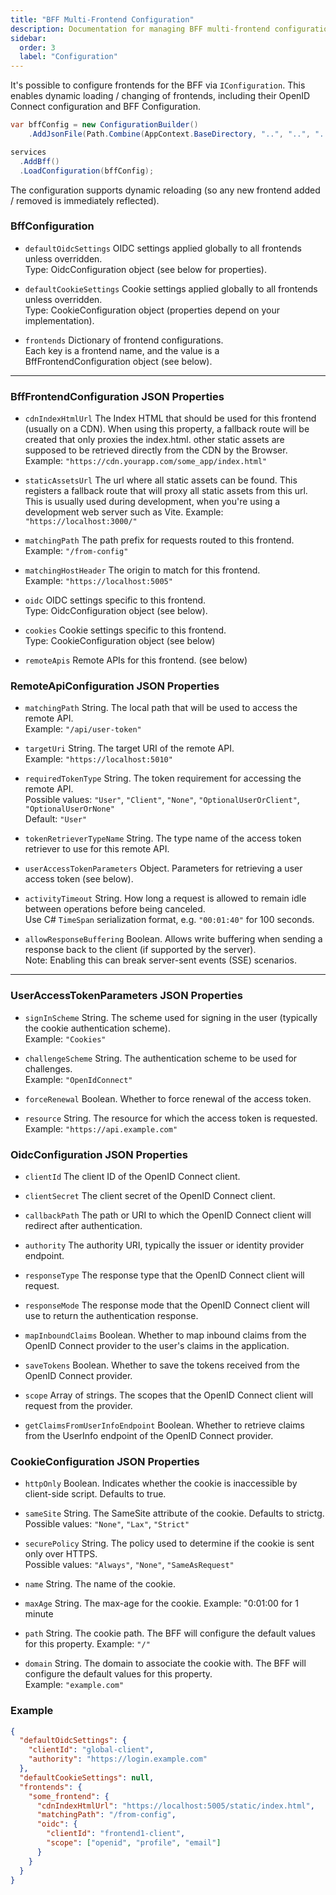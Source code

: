 ```yaml
---
title: "BFF Multi-Frontend Configuration"
description: Documentation for managing BFF multi-frontend configuration
sidebar:
  order: 3
  label: "Configuration"
---
```


It's possible to configure frontends for the BFF via `IConfiguration`. This enables dynamic loading / changing of frontends, 
including their OpenID Connect configuration and BFF Configuration. 

```csharp {5}
var bffConfig = new ConfigurationBuilder()
    .AddJsonFile(Path.Combine(AppContext.BaseDirectory, "..", "..", "..", "BffConfig.json"), optional: false, reloadOnChange: true)

services
  .AddBff()
  .LoadConfiguration(bffConfig);
```

The configuration supports dynamic reloading (so any new frontend added / removed is immediately reflected). 

### BffConfiguration

- `defaultOidcSettings`
  OIDC settings applied globally to all frontends unless overridden.  
  Type: OidcConfiguration object (see below for properties).

- `defaultCookieSettings`
  Cookie settings applied globally to all frontends unless overridden.  
  Type: CookieConfiguration object (properties depend on your implementation).

- `frontends`
  Dictionary of frontend configurations.  
  Each key is a frontend name, and the value is a BffFrontendConfiguration object (see below).

---

### BffFrontendConfiguration JSON Properties

- `cdnIndexHtmlUrl`
  The Index HTML that should be used for this frontend (usually on a CDN). When using 
  this property, a fallback route will be created that only proxies the index.html. other
  static assets are supposed to be retrieved directly from the CDN by the Browser. 
  Example: `"https://cdn.yourapp.com/some_app/index.html"`

- `staticAssetsUrl`
  The url where all static assets can be found. This registers a fallback route that will
  proxy all static assets from this url. This is usually used during development, when you're
  using a development web server such as Vite. 
  Example: `"https://localhost:3000/"`


- `matchingPath`
  The path prefix for requests routed to this frontend.  
  Example: `"/from-config"`

- `matchingHostHeader`
  The origin to match for this frontend.  
  Example: `"https://localhost:5005"`

- `oidc`
  OIDC settings specific to this frontend.  
  Type: OidcConfiguration object (see below).

- `cookies`
  Cookie settings specific to this frontend.  
  Type: CookieConfiguration object (see below)

- `remoteApis`
  Remote APIs for this frontend. (see below)

### RemoteApiConfiguration JSON Properties

- `matchingPath`
  String. The local path that will be used to access the remote API.  
  Example: `"/api/user-token"`

- `targetUri`
  String. The target URI of the remote API.  
  Example: `"https://localhost:5010"`

- `requiredTokenType`
  String. The token requirement for accessing the remote API.  
  Possible values: `"User"`, `"Client"`, `"None"`, `"OptionalUserOrClient"`, `"OptionalUserOrNone"`  
  Default: `"User"`

- `tokenRetrieverTypeName`
  String. The type name of the access token retriever to use for this remote API.

- `userAccessTokenParameters`
  Object. Parameters for retrieving a user access token (see below).

- `activityTimeout`
  String. How long a request is allowed to remain idle between operations before being canceled.  
  Use C# `TimeSpan` serialization format, e.g. `"00:01:40"` for 100 seconds.

- `allowResponseBuffering`
  Boolean. Allows write buffering when sending a response back to the client (if supported by the server).  
  Note: Enabling this can break server-sent events (SSE) scenarios.

---

### UserAccessTokenParameters JSON Properties

- `signInScheme`
  String. The scheme used for signing in the user (typically the cookie authentication scheme).  
  Example: `"Cookies"`

- `challengeScheme`
  String. The authentication scheme to be used for challenges.  
  Example: `"OpenIdConnect"`

- `forceRenewal`
  Boolean. Whether to force renewal of the access token.

- `resource`
  String. The resource for which the access token is requested.  
  Example: `"https://api.example.com"`


### OidcConfiguration JSON Properties

- `clientId`
  The client ID of the OpenID Connect client.

- `clientSecret`
  The client secret of the OpenID Connect client.

- `callbackPath`
  The path or URI to which the OpenID Connect client will redirect after authentication.

- `authority`
  The authority URI, typically the issuer or identity provider endpoint.

- `responseType`
  The response type that the OpenID Connect client will request.

- `responseMode`
  The response mode that the OpenID Connect client will use to return the authentication response.

- `mapInboundClaims`
  Boolean. Whether to map inbound claims from the OpenID Connect provider to the user's claims in the application.

- `saveTokens`
  Boolean. Whether to save the tokens received from the OpenID Connect provider.

- `scope`
  Array of strings. The scopes that the OpenID Connect client will request from the provider.

- `getClaimsFromUserInfoEndpoint`
  Boolean. Whether to retrieve claims from the UserInfo endpoint of the OpenID Connect provider.

### CookieConfiguration JSON Properties

- `httpOnly`
  Boolean. Indicates whether the cookie is inaccessible by client-side script. Defaults to true. 

- `sameSite`
  String. The SameSite attribute of the cookie.  Defaults to strictg.  
  Possible values: `"None"`, `"Lax"`, `"Strict"`

- `securePolicy`
  String. The policy used to determine if the cookie is sent only over HTTPS.  
  Possible values: `"Always"`, `"None"`, `"SameAsRequest"`

- `name`
  String. The name of the cookie.

- `maxAge`
  String. The max-age for the cookie. 
  Example: "0:01:00 for 1 minute

- `path`
  String. The cookie path. The BFF will configure the default values for this property. 
  Example: `"/"`

- `domain`
  String. The domain to associate the cookie with. The BFF will configure the default values for this property.  
  Example: `"example.com"`

### Example

```json
{
  "defaultOidcSettings": {
    "clientId": "global-client",
    "authority": "https://login.example.com"
  },
  "defaultCookieSettings": null,
  "frontends": {
    "some_frontend": {
      "cdnIndexHtmlUrl": "https://localhost:5005/static/index.html",
      "matchingPath": "/from-config",
      "oidc": {
        "clientId": "frontend1-client",
        "scope": ["openid", "profile", "email"]
      }
    }
  }
}
